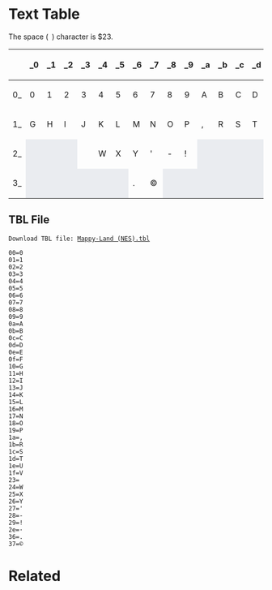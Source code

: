 {{TBL}}

=Text Table=

The space (<code>&nbsp;</code>) character is $23.

{| class="wikitable" style="text-align: center;"
|-
!    !!  _0  !!  _1  !!  _2  !!  _3  !!  _4  !!  _5  !!  _6  !!  _7  !!  _8  !!  _9  !!  _a  !!  _b  !!  _c  !!  _d  !!  _e  !!  _f
|-
! scope="row" |  0_
|  0
|  1
|  2
|  3
|  4
|  5
|  6
|  7
|  8
|  9
|  A
|  B
|  C
|  D
|  E
|  F
|-
! scope="row" |  1_
|  G
|  H
|  I
|  J
|  K
|  L
|  M
|  N
|  O
|  P
|  ,
|  R
|  S
|  T
|  U
|  V
|-
! scope="row" |  2_
|  style="background-color: #eaecf0;"  |
|  style="background-color: #eaecf0;"  |
|  style="background-color: #eaecf0;"  |
|  &nbsp;
|  W
|  X
|  Y
|  '
|  -
|  !
|  style="background-color: #eaecf0;"  |
|  style="background-color: #eaecf0;"  |
|  style="background-color: #eaecf0;"  |
|  style="background-color: #eaecf0;"  |
|  ·
|  style="background-color: #eaecf0;"  |
|-
! scope="row" |  3_
|  style="background-color: #eaecf0;"  |
|  style="background-color: #eaecf0;"  |
|  style="background-color: #eaecf0;"  |
|  style="background-color: #eaecf0;"  |
|  style="background-color: #eaecf0;"  |
|  style="background-color: #eaecf0;"  |
|  .
|  ©
|  style="background-color: #eaecf0;"  |
|  style="background-color: #eaecf0;"  |
|  style="background-color: #eaecf0;"  |
|  style="background-color: #eaecf0;"  |
|  style="background-color: #eaecf0;"  |
|  style="background-color: #eaecf0;"  |
|  style="background-color: #eaecf0;"  |
|  style="background-color: #eaecf0;"  |
|}

== TBL File ==

<code>Download TBL file: [https://raw.githubusercontent.com/TheAnsarya/GameInfo/main/Mappy-Land%20(NES)/Wiki/Files/Mappy-Land%20(NES).tbl Mappy-Land (NES).tbl]</code>

<pre>
00=0
01=1
02=2
03=3
04=4
05=5
06=6
07=7
08=8
09=9
0a=A
0b=B
0c=C
0d=D
0e=E
0f=F
10=G
11=H
12=I
13=J
14=K
15=L
16=M
17=N
18=O
19=P
1a=,
1b=R
1c=S
1d=T
1e=U
1f=V
23= 
24=W
25=X
26=Y
27='
28=-
29=!
2e=·
36=.
37=©
</pre>

=Related=
<br>

{{Internal Data}}
